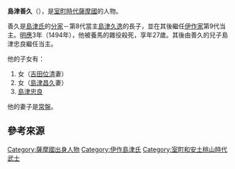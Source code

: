 {{japanese|japanese=島津 善久|kana=しまづ よしひさ|romaji=Shimadzu Yoshihisa}}
'''島津善久'''（{{bd|1468年||1494年|5月22日|catIdx=Shima}}），是[[室町時代|室町時代]][[薩摩國|薩摩國]]的人物。

善久是[[島津氏|島津氏]]的[[分家|分家]]－{{link-ja|伊作島津家|伊作家}}第8代當主[[島津久逸|島津久逸]]的長子，並在其後繼任[[伊作家|伊作家]]第9代当主。[[明應_(日本)|明應]]3年（1494年），他被養馬的雜役殺死，享年27歲。其後由善久的兒子島津忠良繼任当主。

他的子女有：
#女（[[吉田位清|吉田位清]]妻）
#女（[[島津昌久|島津昌久]]妻）
#[[島津忠良|島津忠良]]

他的妻子是[[島津常盤|常盤]]。
{{先代次代|[[伊作島津家|伊作島津家]]當主|第9代：????年 - 1494年|[[島津久逸|島津久逸]]|[[島津忠良|島津忠良]]}}
{{Japanese-history-stub}}

== 參考來源 ==
{{Translation/Ref|ja|島津善久|52188651}}
{{reflist}}
{{島津氏歷代當主|||1508－1515}}
[[Category:薩摩國出身人物|Category:薩摩國出身人物]]
[[Category:伊作島津氏|Category:伊作島津氏]]
[[Category:室町和安土桃山時代武士|Category:室町和安土桃山時代武士]]
